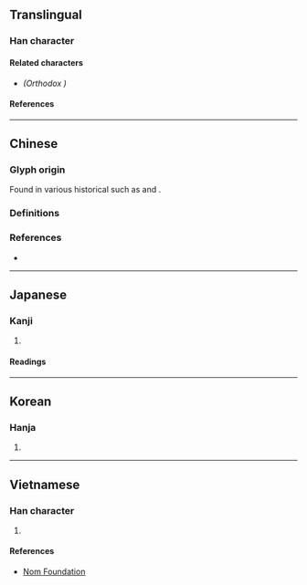 {{also|氣|𪸓}}
{{character info/new}}
==Translingual==

===Han character===
{{Han char|rn=86|rad=火|as=04|sn=8|four=10331|canj=MUF|ids=⿱旡灬}}

====Related characters====
* {{l|mul|[[氣]]}} ''(Orthodox {{w|Traditional Chinese|traditional form}})''

====References====
{{Han ref|kx=0666.270|dkj=18891|dj=1076.040|hdz=32194.080|uh=7081}}

----

==Chinese==

===Glyph origin===
Found in various historical {{w|rime dictionaries}} such as {{w|Guangyun}} {{w2|zh|pref=《|廣韻|suf=》}} and {{w|Jiyun}} {{w2|zh|pref=《|集韻|suf=》}}.

===Definitions===
{{zh-see|氣|v}}

===References===
* {{R:twedu|A02115-003#26}}

----

==Japanese==

===Kanji===
{{ja-kanji|grade=|rs=火04}}

# {{defn|lang=ja|sort=火04}}

====Readings====
{{ja-readings
|goon=け
|kanon=き
|kun=いき-
}}

----

==Korean==

===Hanja===
{{ko-hanja|hangeul=기|eumhun=|rv=gi|mr=ki|y=ki}}

# {{defn|lang=ko|sort=火04}}

----

==Vietnamese==

===Han character===
{{vi-hantu|rs=火04|[[khí]]}}

# {{defn|lang=vi|sort=火04}}

====References====
* [http://nomfoundation.org/common/nom_details.php?codepoint=7081 Nom Foundation]